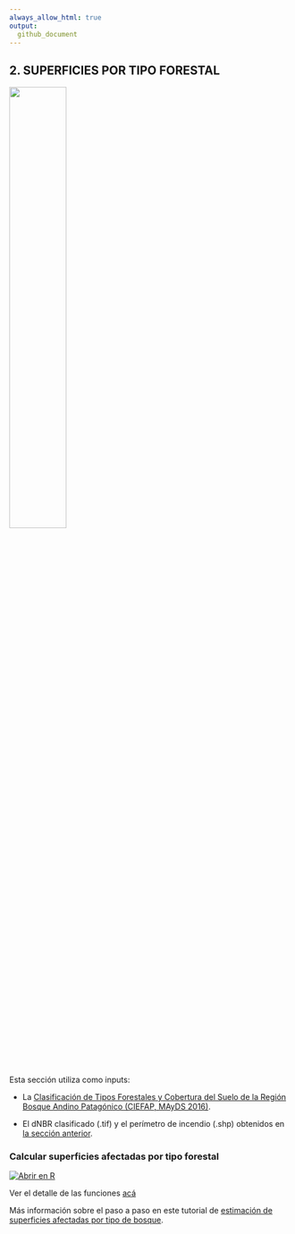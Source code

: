 ```yaml
---
always_allow_html: true
output:
  github_document
---
```


## **2. SUPERFICIES POR TIPO FORESTAL**

<img src="https://github.com/romina-gonzalez-musso/Severidad_incendios/blob/main/_images/4_R_severidad_tipo_ftal.png" width="45%" />

Esta sección utiliza como inputs: 

- La [Clasificación de Tipos Forestales y Cobertura del Suelo de la Región Bosque Andino Patagónico (CIEFAP, MAyDS 2016)](https://www.argentina.gob.ar/sites/default/files/informe_final_ccs_bap_20160712.pdf). 

- El dNBR clasificado (.tif) y el perímetro de incendio (.shp) obtenidos en [la sección anterior](https://github.com/romina-gonzalez-musso/Severidad_incendios/blob/main/_mds/2_R_perimetro_superficies.md). 

### **Calcular superficies afectadas por tipo forestal**

[![Abrir en
R](https://img.shields.io/badge/Abrir_en-R-276DC3?logo=R&logoColor=white)](https://github.com/romina-gonzalez-musso/Severidad_incendios/blob/main/Py_R/GEE_dNBR_4_sups_tipo_forestal.R)


Ver el detalle de las funciones [acá](https://github.com/romina-gonzalez-musso/Severidad_Incendio-Steffen-Martin22/blob/master/_r_functions/USGSxTipoFtal_funciones.R)


Más información sobre el paso a paso en este tutorial de [estimación de
superficies afectadas por tipo de bosque](https://github.com/romina-gonzalez-musso/Severidad_Incendio-Steffen-Martin22/blob/master/_mds/3_Tipos_ftales.md).


